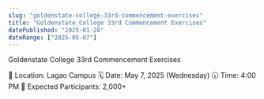 ```yaml
---
slug: "goldenstate-college-33rd-commencement-exercises"
title: "Goldenstate College 33rd Commencement Exercises"
datePublished: "2025-01-28"
dateRange: ["2025-05-07"]
---
```


<!--- content start --->

Goldenstate College 33rd Commencement Exercises

📍 Location: Lagao Campus
🗓️ Date: May 7, 2025 (Wednesday)
🕢 Time: 4:00 PM
👥 Expected Participants: 2,000+

<!--- content end --->